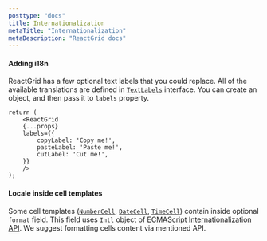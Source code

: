 ```yaml
---
posttype: "docs"
title: Internationalization
metaTitle: "Internationalization"
metaDescription: "ReactGrid docs"
---
```


#### Adding i18n

ReactGrid has a few optional text labels that you could replace. All of the available translations are defined in 
[`TextLabels`](/docs/4.0/7-api/0-interfaces/90-textlabels/) interface. You can create an object, and then pass it to `labels`
property.

```tsx
return (
	<ReactGrid
    {...props}
    labels={{
        copyLabel: 'Copy me!',
        pasteLabel: 'Paste me!',
        cutLabel: 'Cut me!',
    }}
	/>
);
```

#### Locale inside cell templates

Some cell templates ([`NumberCell`](/docs/4.0/4-cell-templates/7-NumberCell/), [`DateCell`](/docs/4.0/4-cell-templates/3-DateCell/),
[`TimeCell`](/docs/4.0/4-cell-templates/9-TimeCell/)) contain inside optional `format` field. This field uses
`Intl` object of [ECMAScript Internationalization API](https://developer.mozilla.org/en-US/docs/Web/JavaScript/Reference/Global_Objects/Intl).
We suggest formatting cells content via mentioned API.